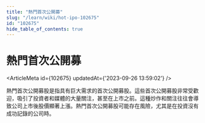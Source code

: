 ```yaml
---
title: "熱門首次公開募"
slug: "/learn/wiki/hot-ipo-102675"
id: "102675"
hide_table_of_contents: true
---
```



# 熱門首次公開募

<ArticleMeta id={102675} updatedAt={'2023-09-26 13:59:02'} />
<div className='border-solid border-b border-t-0 my-4 border-[var(--ifm-color-gray-300)]' />

熱門首次公開募股是指具有巨大需求的首次公開募股。這些首次公開募股非常受歡迎，吸引了投資者和媒體的大量關注，甚至在上市之前。這種炒作和關注往往會導致公司上市後股價顯著上漲。熱門首次公開募股可能存在風險，尤其是在投資沒有成功記錄的公司時。
